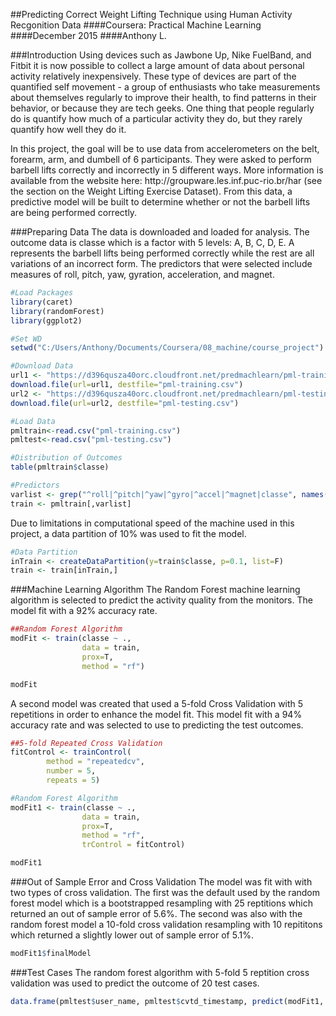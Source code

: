 ##Predicting Correct Weight Lifting Technique using Human Activity Recgonition Data
####Coursera: Practical Machine Learning
####December 2015
####Anthony L.


###Introduction
Using devices such as Jawbone Up, Nike FuelBand, and Fitbit it is now possible to collect a large amount of data about personal activity relatively inexpensively. These type of devices are part of the quantified self movement - a group of enthusiasts who take measurements about themselves regularly to improve their health, to find patterns in their behavior, or because they are tech geeks. One thing that people regularly do is quantify how much of a particular activity they do, but they rarely quantify how well they do it.

In this project, the goal will be to use data from accelerometers on the belt, forearm, arm, and dumbell of 6 participants. They were asked to perform barbell lifts correctly and incorrectly in 5 different ways. More information is available from the website here: http://groupware.les.inf.puc-rio.br/har (see the section on the Weight Lifting Exercise Dataset). From this data, a predictive model will be built to determine whether or not the barbell lifts are being performed correctly.

###Preparing Data
The data is downloaded and loaded for analysis. The outcome data is classe which is a factor with 5 levels: A, B, C, D, E. A represents the barbell lifts being performed correctly while the rest are all variations of an incorrect form. The predictors that were selected include measures of roll, pitch, yaw, gyration, acceleration, and magnet.

```r
#Load Packages
library(caret)
library(randomForest)
library(ggplot2)
```

```r
#Set WD
setwd("C:/Users/Anthony/Documents/Coursera/08_machine/course_project")
```

```r
#Download Data
url1 <- "https://d396qusza40orc.cloudfront.net/predmachlearn/pml-training.csv"
download.file(url=url1, destfile="pml-training.csv")
url2 <- "https://d396qusza40orc.cloudfront.net/predmachlearn/pml-testing.csv"
download.file(url=url2, destfile="pml-testing.csv")
```

```r
#Load Data
pmltrain<-read.csv("pml-training.csv")
pmltest<-read.csv("pml-testing.csv")

#Distribution of Outcomes
table(pmltrain$classe)

#Predictors
varlist <- grep("^roll|^pitch|^yaw|^gyro|^accel|^magnet|classe", names(pmltrain))
train <- pmltrain[,varlist]
```

Due to limitations in computational speed of the machine used in this project, a data partition of 10% was used to fit the model.

```r
#Data Partition
inTrain <- createDataPartition(y=train$classe, p=0.1, list=F)
train <- train[inTrain,]
```


###Machine Learning Algorithm
The Random Forest machine learning algorithm is selected to predict the activity quality from the monitors. The model fit with a 92% accuracy rate.

```r
##Random Forest Algorithm
modFit <- train(classe ~ .,
                data = train,
                prox=T,
                method = "rf")

modFit
```
A second model was created that used a 5-fold Cross Validation with 5 repetitions in order to enhance the model fit. This model fit with a 94% accuracy rate and was selected to use to predicting the test outcomes.

```r
##5-fold Repeated Cross Validation
fitControl <- trainControl(
        method = "repeatedcv",
        number = 5,
        repeats = 5)

#Random Forest Algorithm
modFit1 <- train(classe ~ .,
                data = train,
                prox=T,
                method = "rf",
                trControl = fitControl)

modFit1
```

###Out of Sample Error and Cross Validation
The model was fit with with two types of cross validation. The first was the default used by the random forest model which is a bootstrapped resampling with 25 reptitions which returned an out of sample error of 5.6%. The second was also with the random forest model a 10-fold cross validation resampling with 10 repititons which returned a slightly lower out of sample error of 5.1%.

```r
modFit1$finalModel
```

###Test Cases
The random forest algorithm with 5-fold 5 reptition cross validation was used to predict the outcome of 20 test cases.

```r
data.frame(pmltest$user_name, pmltest$cvtd_timestamp, predict(modFit1, pmltest))
```
